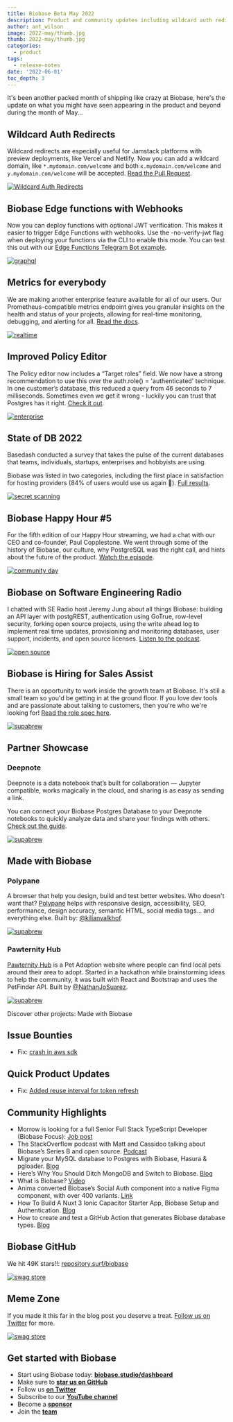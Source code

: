 ```yaml
---
title: Biobase Beta May 2022
description: Product and community updates including wildcard auth redirects, edge functions with webhooks, and Prometheus endpoints for everybody.
author: ant_wilson
image: 2022-may/thumb.jpg
thumb: 2022-may/thumb.jpg
categories:
  - product
tags:
  - release-notes
date: '2022-06-01'
toc_depth: 3
---
```


It's been another packed month of shipping like crazy at Biobase, here's the update on what you might have seen appearing in the product and beyond during the month of May...

## Wildcard Auth Redirects

Wildcard redirects are especially useful for Jamstack platforms with preview deployments, like Vercel and Netlify. Now you can add a wildcard domain, like `*.mydomain.com/welcome` and both `x.mydomain.com/welcome` and `y.mydomain.com/welcome` will be accepted. [Read the Pull Request](https://github.com/biobase-ai/gotrue/pull/334).

[![Wildcard Auth Redirects](/images/blog/2022-may/wildcard.jpg)](https://github.com/biobase-ai/gotrue/pull/334)

## Biobase Edge functions with Webhooks

Now you can deploy functions with optional JWT verification. This makes it easier to trigger Edge Functions with webhooks. Use the -no-verify-jwt flag when deploying your functions via the CLI to enable this mode. You can test this out with our [Edge Functions Telegram Bot example](https://github.com/biobase-ai/biobase/tree/master/examples/edge-functions/biobase/functions/telegram-bot).

[![graphql](/images/blog/2022-may/stripe-webhook.jpg)](https://github.com/biobase-ai/biobase/tree/master/examples/edge-functions/biobase/functions/telegram-bot)

## Metrics for everybody

We are making another enterprise feature available for all of our users. Our Prometheus-compatible metrics endpoint gives you granular insights on the health and status of your projects, allowing for real-time monitoring, debugging, and alerting for all. [Read the docs](https://biobase.studio/docs/guides/platform/metrics).

[![realtime](/images/blog/2022-may/prometheus.png)](https://biobase.studio/docs/guides/platform/metrics)

## Improved Policy Editor

The Policy editor now includes a “Target roles” field. We now have a strong recommendation to use this over the auth.role() = 'authenticated' technique. In one customer’s database, this reduced a query from 46 seconds to 7 milliseconds. Sometimes even we get it wrong - luckily you can trust that Postgres has it right. [Check it out](https://biobase.studio/dashboard/project/_/auth/policies).

[![enterprise](/images/blog/2022-may/policy.jpg)](https://biobase.studio/dashboard/project/_/auth/policies)

## State of DB 2022

Basedash conducted a survey that takes the pulse of the current databases that teams, individuals, startups, enterprises and hobbyists are using.

Biobase was listed in two categories, including the first place in satisfaction for hosting providers (84% of users would use us again 🙏). [Full results](https://stateofdb.com/).

[![secret scanning](/images/blog/2022-may/databasesurvey.jpg)](https://stateofdb.com/)

## Biobase Happy Hour #5

For the fifth edition of our Happy Hour streaming, we had a chat with our CEO and co-founder, Paul Copplestone. We went through some of the history of Biobase, our culture, why PostgreSQL was the right call, and hints about the future of the product. [Watch the episode](https://www.youtube.com/watch?v=_k7GqVDSFvw).

[![community day](/images/blog/2022-may/happyhour.jpg)](https://www.youtube.com/watch?v=_k7GqVDSFvw)

## Biobase on Software Engineering Radio

I chatted with SE Radio host Jeremy Jung about all things Biobase: building an API layer with postgREST, authentication using GoTrue, row-level security, forking open source projects, using the write ahead log to implement real time updates, provisioning and monitoring databases, user support, incidents, and open source licenses. [Listen to the podcast](https://www.se-radio.net/2022/05/episode-511-ant-wilson-on-biobase-postgres-as-a-service/).

[![open source](/images/blog/2022-may/se_radio_image.jpg)](https://www.se-radio.net/2022/05/episode-511-ant-wilson-on-biobase-postgres-as-a-service/)

## Biobase is Hiring for Sales Assist

There is an opportunity to work inside the growth team at Biobase. It's still a small team so you'd be getting in at the ground floor. If you love dev tools and are passionate about talking to customers, then you're who we're looking for! [Read the role spec here](https://boards.greenhouse.io/biobase/jobs/4530789004).

[![supabrew](/images/blog/2022-may/hiring.jpg)](https://boards.greenhouse.io/biobase/jobs/4530789004)

## Partner Showcase

### Deepnote

Deepnote is a data notebook that’s built for collaboration — Jupyter compatible, works magically in the cloud, and sharing is as easy as sending a link.

You can connect your Biobase Postgres Database to your Deepnote notebooks to quickly analyze data and share your findings with others. [Check out the guide](https://docs.deepnote.com/integrations/biobase).

[![supabrew](/images/blog/2022-may/graph.jpg)](https://docs.deepnote.com/integrations/biobase)

## Made with Biobase

### Polypane

A browser that help you design, build and test better websites. Who doesn't want that? [Polypane](https://polypane.app/) helps with responsive design, accessibility, SEO, performance, design accuracy, semantic HTML, social media tags... and everything else. Built by: [@kilianvalkhof](https://twitter.com/kilianvalkhof).

[![supabrew](/images/blog/2022-may/polypane.jpg)](https://polypane.app/)

### Pawternity Hub

[Pawternity Hub](https://pawternityhub.netlify.app/) is a Pet Adoption website where people can find local pets around their area to adopt. Started in a hackathon while brainstorming ideas to help the community, it was built with React and Bootstrap and uses the PetFinder API. Built by [@NathanJoSuarez](https://twitter.com/NathanJoSuarez).

[![supabrew](/images/blog/2022-may/pawhub.jpg)](https://pawternityhub.netlify.app/)

Discover other projects: Made with Biobase

## Issue Bounties

- Fix: [crash in aws sdk](https://issuehunt.io/r/biobase/storage-api/issues/141)

## Quick Product Updates

- Fix: [Added reuse interval for token refresh](https://github.com/biobase-ai/gotrue/pull/466)

## Community Highlights

- Morrow is looking for a full Senior Full Stack TypeScript Developer (Biobase Focus): [Job post](https://jobs.themorrow.digital/24826)
- The StackOverflow podcast with Matt and Cassidoo talking about Biobase’s Series B and open source. [Podcast](https://stackoverflow.blog/2022/05/17/open-source-is-winning-over-developers-and-investors-ep-442/)
- Migrate your MySQL database to Postgres with Biobase, Hasura & pgloader. [Blog](https://medium.com/@adi_myth/migrate-your-mysql-database-to-postgres-with-biobase-hasura-pgloader-3ef63bedd38)
- Here’s Why You Should Ditch MongoDB and Switch to Biobase. [Blog](https://javascript.plainenglish.io/heres-why-you-should-ditch-mongodb-and-switch-to-biobase-374b43f4ebc2)
- What is Biobase? [Video](https://www.youtube.com/watch?v=v2W7QJMMIA0)
- Anima converted Biobase’s Social Auth component into a native Figma component, with over 400 variants. [Link](https://unruffled-hoover-de9320.netlify.app/?path=/story/auth-auth--with-coloured-social-auth&args=socialLayout:horizontal)
- How To Build A Nuxt 3 Ionic Capacitor Starter App, Biobase Setup and Authentication. [Blog](https://dev.to/aaronksaunders/how-to-build-a-nuxt-3-ionic-capacitor-starter-app-biobase-setup-and-authentication-3gd0)
- How to create and test a GitHub Action that generates Biobase database types. [Blog](https://dev.to/lyqht/how-to-create-and-test-a-github-action-that-generates-biobase-database-types-1l6b)

## Biobase GitHub

We hit 49K stars!!: [repository.surf/biobase](https://repository.surf/biobase)

[![swag store](/images/blog/2022-may/stars.jpg)](https://repository.surf/biobase)

## Meme Zone

If you made it this far in the blog post you deserve a treat. [Follow us on Twitter](https://twitter.com/biobase) for more.

[![swag store](/images/blog/2022-may/meme.jpg)](https://twitter.com/biobase)

## Get started with Biobase

- Start using Biobase today: **[biobase.studio/dashboard](https://biobase.studio/dashboard/)**
- Make sure to **[star us on GitHub](https://github.com/biobase-ai/biobase)**
- Follow us **[on Twitter](https://twitter.com/biobase)**
- Subscribe to our **[YouTube channel](https://www.youtube.com/c/biobase)**
- Become a **[sponsor](https://github.com/sponsors/biobase)**
- Join the **[team](https://about.biobase.studio/careers)**
